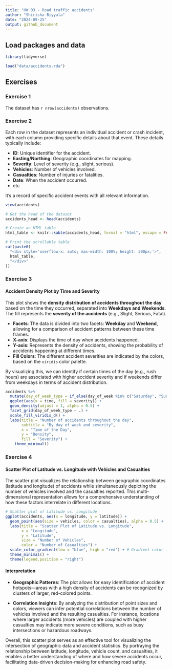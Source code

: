---
title: "HW 03 - Road traffic accidents"
author: "Shirisha Biyyala"
date: "2024-09-25"
output: github_document
---

## Load packages and data

```{r load-packages, message = FALSE}
library(tidyverse)

load("data/accidents.rda")
```

## Exercises

### Exercise 1

The dataset has `r nrow(accidents)` observations.

### Exercise 2

Each row in the dataset represents an individual accident or crash incident, with each column providing specific details about that event. These details typically include:

- **ID**: Unique identifier for the accident.
- **Easting/Northing**: Geographic coordinates for mapping.
- **Severity**: Level of severity (e.g., slight, serious).
- **Vehicles**: Number of vehicles involved.
- **Casualties**: Number of injuries or fatalities.
- **Date**: When the accident occurred.
- etc

It's a record of specific accident events with all relevant information.

```{r}
view(accidents)
```

```{r, echo=FALSE, results='asis'}
# Get the head of the dataset
accidents_head <- head(accidents)

# Create an HTML table
html_table <- knitr::kable(accidents_head, format = "html", escape = FALSE)

# Print the scrollable table
cat(paste0(
  "<div style='overflow-x: auto; max-width: 100%; height: 300px;'>",
  html_table,
  "</div>"
))
```


### Exercise 3

#### Accident Density Plot by Time and Severity

This plot shows the **density distribution of accidents throughout the day** based on the time they occurred, separated into **Weekdays and Weekends**. The fill represents the **severity of the accidents** (e.g., Slight, Serious, Fatal).

- **Facets**: The data is divided into two facets: **Weekday** and **Weekend**, allowing for a comparison of accident patterns between these time frames.
- **X-axis**: Displays the time of day when accidents happened.
- **Y-axis**: Represents the density of accidents, showing the probability of accidents happening at different times.
- **Fill Colors**: The different accident severities are indicated by the colors, based on the `viridis` color palette.

By visualizing this, we can identify if certain times of the day (e.g., rush hours) are associated with higher accident severity and if weekends differ from weekdays in terms of accident distribution.

```{r accidents_density_plot, fig.fullwidth = TRUE}
accidents %>%
  mutate(day_of_week_type = if_else(day_of_week %in% c("Saturday", "Sunday"), "Weekend", "Weekday")) %>%
  ggplot(aes(x = time, fill = severity)) +  
  geom_density(adjust = 1, alpha = 0.5) +
  facet_grid(day_of_week_type ~ .) +
  scale_fill_viridis_d() +
  labs(title = "Number of accidents throughout the day",
       subtitle = "By day of week and severity",
       x = "Time of the Day",
       y = "Density",
       fill = "Severity") +
    theme_minimal()
```

### Exercise 4

#### Scatter Plot of Latitude vs. Longitude with Vehicles and Casualties

The scatter plot visualizes the relationship between geographic coordinates (latitude and longitude) of accidents while simultaneously depicting the number of vehicles involved and the casualties reported. This multi-dimensional representation allows for a comprehensive understanding of how these factors interrelate in different locations.


```{r scatter-plot-location-accidents, fig.fullwidth = TRUE}
# Scatter plot of Latitude vs. Longitude
ggplot(accidents, aes(x = longitude, y = latitude)) +
  geom_point(aes(size = vehicles, color = casualties), alpha = 0.5) +
  labs(title = "Scatter Plot of Latitude vs. Longitude",
       x = "Longitude",
       y = "Latitude",
       size = "Number of Vehicles",
       color = "Number of Casualties") +
  scale_color_gradient(low = "blue", high = "red") + # Gradient color for casualties
  theme_minimal() +
  theme(legend.position = "right")
```

#### Interpretation

- **Geographic Patterns**: The plot allows for easy identification of accident hotspots—areas with a high density of accidents can be recognized by clusters of larger, red-colored points.

- **Correlation Insights**: By analyzing the distribution of point sizes and colors, viewers can infer potential correlations between the number of vehicles involved and the resulting casualties. For instance, locations where larger accidents (more vehicles) are coupled with higher casualties may indicate more severe conditions, such as busy intersections or hazardous roadways.

Overall, this scatter plot serves as an effective tool for visualizing the intersection of geographic data and accident statistics. By portraying the relationship between latitude, longitude, vehicle count, and casualties, it enables a better understanding of where and how severe accidents occur, facilitating data-driven decision-making for enhancing road safety.
